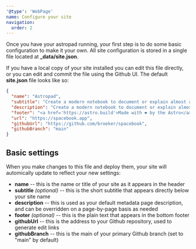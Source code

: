 ```yaml
---
'@type': 'WebPage'
name: Configure your site
navigation:
  order: 2
---
```



Once you have your astropad running, your first step is to do some basic configuration to make it your own. All site configuration is stored in a single file located at **\_data/site.json**.

If you have a local copy of your site installed you can edit this file directly, or you can edit and commit the file using the Github UI. The default **site.json** file looks like so:

```json
{
  "name": "Astropad",
  "subtitle": "Create a modern notebook to document or explain almost anything.",
  "description": "Create a modern notebook to document or explain almost anything with Astropad",
  "footer": "<a href='https://astro.build'>Made with ❤ by the Astro</a>",
  "url": "https://spacebook.app",
  "githubUrl": "https://github.com/broeker/spacebook",
  "githubBranch": "main"
}
```

## Basic settings

When you make changes to this file and deploy them, your site will automically update to reflect your new settings:

- **name** -- this is the name or title of your site as it appears in the header
- **subtitle** _(optional)_ -- this is the short subtitle that appears directly below your site name
- **description** -- this is used as your default metadata page description, and can be overridden on a page-by-page basis as needed
- **footer** _(optional)_ -- this is the plain text that appears in the bottom footer
- **githubUrl** -- this is the address to your Github repository, used to generate edit links
- **githubBranch** -- this is the main of your primary Github branch (set to "main" by default)
